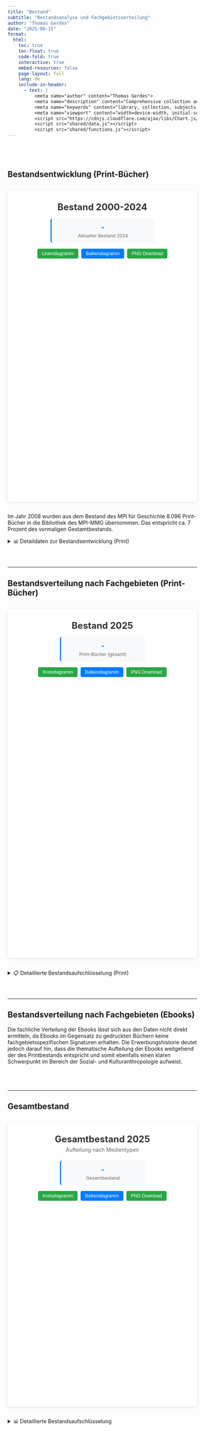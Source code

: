 ---
title: "Bestand"
subtitle: "Bestandsanalyse und Fachgebietsverteilung"
author: "Thomas Gerdes"
date: "2025-08-15"
format:
  html:
    toc: true
    toc-float: true
    code-fold: true
    interactive: true
    embed-resources: false
    page-layout: full
    lang: de
    include-in-header:
      - text: |
          <meta name="author" content="Thomas Gerdes">
          <meta name="description" content="Comprehensive collection analysis for MPI library including subject distribution">
          <meta name="keywords" content="library, collection, subjects, statistics, MPI, print books, distribution">
          <meta name="viewport" content="width=device-width, initial-scale=1.0">
          <script src="https://cdnjs.cloudflare.com/ajax/libs/Chart.js/3.9.1/chart.min.js"></script>
          <script src="shared/data.js"></script>
          <script src="shared/functions.js"></script>
---

```{=html}
<style>
.quarto-container {
  max-width: 1400px !important;
}
body {
  margin: 0 20px;
}

.dashboard-nav {
  background: #f8f9fa;
  padding: 15px;
  border-radius: 8px;
  margin: 20px 0;
  text-align: center;
}

.dashboard-nav a {
  display: inline-block;
  padding: 10px 20px;
  margin: 0 5px;
  background: #007bff;
  color: white;
  text-decoration: none;
  border-radius: 5px;
  transition: background-color 0.2s ease;
}

.dashboard-nav a:hover {
  background: #0056b3;
  color: white;
}

.dashboard-nav a.active {
  background: #28a745;
}

.info-box-container {
  display: flex;
  flex-wrap: wrap;
  justify-content: center;
  gap: 10px;
}

.info-box {
  background: #f8f9fa;
  padding: 12px;
  border-radius: 6px;
  text-align: center;
  flex: 1 1 200px;
  min-width: 200px;
  max-width: 250px;
}

@media (max-width: 768px) {
  .info-box {
    flex: 1 1 calc(50% - 5px);
    min-width: calc(50% - 5px);
    max-width: calc(50% - 5px);
  }
}

@media (max-width: 480px) {
  .info-box {
    flex: 1 1 100%;
    min-width: 100%;
    max-width: 100%;
  }
}

.info-box-value {
  font-size: 20px;
  font-weight: bold;
}

.info-box-label {
  font-size: 12px;
  color: #666;
  margin-top: 3px;
}

.info-box.blue { border-left: 3px solid #007bff; }
.info-box.blue .info-box-value { color: #007bff; }
.info-box.gray { border-left: 3px solid #6c757d; }
.info-box.gray .info-box-value { color: #6c757d; }
.info-box.green { border-left: 3px solid #28a745; }
.info-box.green .info-box-value { color: #28a745; }
.info-box.red { border-left: 3px solid #dc3545; }
.info-box.red .info-box-value { color: #dc3545; }

.dashboard-button {
  padding: 6px 12px;
  border: none;
  border-radius: 4px;
  color: white;
  cursor: pointer;
  font-size: 12px;
  transition: background-color 0.2s ease;
}

.dashboard-button:hover {
  opacity: 0.9;
}

.dashboard-button:focus {
  outline: 2px solid #000;
  outline-offset: 2px;
}

.chart-container {
  background: white;
  padding: 20px;
  margin: 30px 0;
  border-radius: 8px;
  box-shadow: 0 2px 8px rgba(0,0,0,0.1);
}

.chart-title {
  color: #333;
  text-align: center;
  margin: 10px 0 5px 0;
  font-size: 24px;
}
</style>
```

<div style="height: 40px;"></div>

## Bestandsentwicklung (Print-Bücher)

```{=html}
<div class="chart-container">
  <h2 class="chart-title">Bestand 2000-2024</h2>
  
  <div class="info-box-container" style="margin: 15px 0;">
  <div class="info-box blue">
    <div class="info-box-value" id="currentStockPrint" aria-live="polite">-</div>
    <div class="info-box-label">Aktueller Bestand 2024</div>
  </div>
</div>

  <div style="margin: 15px 0; display: flex; gap: 8px; justify-content: center;">
    <button id="lineBtnStock" onclick="changeChartTypeStock('line')" 
            aria-label="Wechsel zu Liniendiagramm für Bestandsentwicklung"
            class="dashboard-button" 
            style="background: #28a745;">Liniendiagramm</button>
    <button id="barBtnStock" onclick="changeChartTypeStock('bar')" 
            aria-label="Wechsel zu Balkendiagramm für Bestandsentwicklung"
            class="dashboard-button" 
            style="background: #007bff;">Balkendiagramm</button>
    <button onclick="downloadChartStock()" 
            aria-label="Diagramm der Bestandsentwicklung als PNG-Datei herunterladen"
            class="dashboard-button" 
            style="background: #28a745;">PNG Download</button>
  </div>

  <div style="position: relative; height: 600px; margin: 10px 0;">
    <canvas id="stockChart" role="img" aria-label="Diagramm der Bestandsentwicklung Print-Bücher von 2000 bis 2024"></canvas>
  </div>
</div>

<p>Im Jahr 2008 wurden aus dem Bestand des MPI für Geschichte 8.096 Print-Bücher in die Bibliothek des MPI-MMG übernommen. Das entspricht ca. 7 Prozent des vormaligen Gestamtbestands.</p>

<details id="detailsStock">
<summary>📊 Detaildaten zur Bestandsentwicklung (Print)</summary>
<div class="details-content">
</div>
</details>
```

<div style="height: 40px;"></div>

---

## Bestandsverteilung nach Fachgebieten (Print-Bücher)

```{=html}
<div class="chart-container">
  <h2 class="chart-title">Bestand 2025</h2>
  
  <div style="display: flex; justify-content: center; margin: 15px 0;">
    <div class="info-box blue" style="flex: none;">
      <div class="info-box-value" id="totalBooks" aria-live="polite">-</div>
      <div class="info-box-label">Print-Bücher (gesamt)</div>
    </div>
  </div>

  <div style="margin: 15px 0; display: flex; gap: 8px; justify-content: center;">
    <button id="pieBtn2" onclick="changeChartType2('pie')" 
            aria-label="Wechsel zu Kreisdiagramm für Bestandsverteilung"
            class="dashboard-button" 
            style="background: #28a745;">Kreisdiagramm</button>
    <button id="barBtn2" onclick="changeChartType2('bar')" 
            aria-label="Wechsel zu Balkendiagramm für Bestandsverteilung"
            class="dashboard-button" 
            style="background: #007bff;">Balkendiagramm</button>
    <button onclick="downloadChart2()" 
            aria-label="Diagramm der Bestandsverteilung als PNG-Datei herunterladen"
            class="dashboard-button" 
            style="background: #28a745;">PNG Download</button>
  </div>

  <div style="position: relative; height: 700px; margin: 10px 0;">
    <canvas id="subjectChart" role="img" aria-label="Diagramm der Bestandsverteilung nach Fachgebieten"></canvas>
  </div>
</div>

<details id="details2">
<summary>📋 Detaillierte Bestandsaufschlüsselung (Print)</summary>
<div class="details-content">
</div>
</details>
```
<div style="height: 40px;"></div>

---

## Bestandsverteilung nach Fachgebieten (Ebooks)

<p>Die fachliche Verteilung der Ebooks lässt sich aus den Daten nicht direkt ermitteln, da Ebooks im Gegensatz zu gedruckten Büchern keine fachgebietsspezifischen Signaturen erhalten. Die Erwerbungshistorie deutet jedoch darauf hin, dass die thematische Aufteilung der Ebooks weitgehend der des Printbestands entspricht und somit ebenfalls einen klaren Schwerpunkt im Bereich der Sozial- und Kulturanthropologie aufweist.</p>

<div style="height: 40px;"></div>

---

## Gesamtbestand

```{=html}
<div class="chart-container">
  <h2 class="chart-title">Gesamtbestand 2025</h2>
  <p style="text-align: center; color: #666; margin: 0 0 20px 0; font-size: 14px;">Aufteilung nach Medientypen</p>
  
  <div style="display: flex; justify-content: center; margin: 15px 0;">
    <div class="info-box blue" style="flex: none;">
      <div class="info-box-value" id="totalCollection" aria-live="polite">-</div>
      <div class="info-box-label">Gesamtbestand</div>
    </div>
  </div>

  <div style="margin: 15px 0; display: flex; gap: 8px; justify-content: center;">
    <button id="pieBtn3" onclick="changeChartType3('pie')" 
            aria-label="Wechsel zu Kreisdiagramm für Gesamtbestand"
            class="dashboard-button" 
            style="background: #28a745;">Kreisdiagramm</button>
    <button id="barBtn3" onclick="changeChartType3('bar')" 
            aria-label="Wechsel zu Balkendiagramm für Gesamtbestand"
            class="dashboard-button" 
            style="background: #007bff;">Balkendiagramm</button>
    <button onclick="downloadChart3()" 
            aria-label="Diagramm des Gesamtbestands als PNG-Datei herunterladen"
            class="dashboard-button" 
            style="background: #28a745;">PNG Download</button>
  </div>

  <div style="position: relative; height: 500px; margin: 10px 0;">
    <canvas id="totalCollectionChart" role="img" aria-label="Diagramm des Gesamtbestands nach Medientypen"></canvas>
  </div>
</div>

<details id="details3">
<summary>📊 Detaillierte Bestandsaufschlüsselung</summary>
<div class="details-content">
</div>
</details>

<div style="height: 80px;"></div>

<script>
let chartStock, chart2, chart3;
let currentChartTypeStock = 'line';
let currentChartType2 = 'pie';
let currentChartType3 = 'pie';

function initChartStock(type = 'line') {
  const ctx = document.getElementById('stockChart').getContext('2d');
  
  if (chartStock) { 
    chartStock.destroy(); 
  }

  currentChartTypeStock = type;
  updateActiveButtons(type, 'lineBtnStock', 'barBtnStock');

  const config = getStandardChartConfig(type, {
    labels: STOCK_DATA.map(d => d.year),
    datasets: [
      {
        label: 'Print-Bücher Bestand',
        data: STOCK_DATA.map(d => d.value),
        borderColor: '#007bff',
        backgroundColor: type === 'bar' ? '#007bff' : '#007bff20',
        borderWidth: 3,
        pointRadius: type === 'line' ? 4 : 0,
        fill: type === 'line'
      }
    ]
  }, {
    scales: {
      y: { 
        title: { display: true, text: 'Bestand (Anzahl Bücher)', font: { size: 12 } }
      }
    }
  });
  
  chartStock = new Chart(ctx, config);
  announceToScreenReader(`Bestandsentwicklungsdiagramm als ${type === 'line' ? 'Liniendiagramm' : 'Balkendiagramm'} geladen`);
}

function changeChartTypeStock(type) { 
  initChartStock(type); 
}

function downloadChartStock() {
  downloadChart(chartStock, 'bestandsentwicklung_2000-2024.png', 'Bestandsentwicklungsdiagramm');
}

function initChart2(type = 'pie') {
  const ctx = document.getElementById('subjectChart').getContext('2d');
  
  if (chart2) { 
    chart2.destroy(); 
  }

  currentChartType2 = type;
  updateActiveButtons(type, null, 'barBtn2', 'pieBtn2');

  const colors = [
    '#007bff', '#28a745', '#dc3545', '#ffc107', '#17a2b8', 
    '#6f42c1', '#fd7e14', '#20c997', '#6c757d', '#e83e8c',
    '#007bff80', '#28a74580', '#dc354580', '#ffc10780', '#17a2b880',
    '#6f42c180', '#fd7e1480', '#20c99780', '#007bff40', '#28a74540', '#dc354540'
  ];

  const sortedData = [...SUBJECT_DATA].sort((a, b) => b.count - a.count);
  
  const indexMapping = {};
  SUBJECT_DATA.forEach((item, index) => {
    indexMapping[`${item.signature}-${item.name}`] = index;
  });
  
  const colorsToUse = sortedData.map(item => {
    const originalIndex = indexMapping[`${item.signature}-${item.name}`];
    return colors[originalIndex];
  });

  const config = {
    type: type,
    data: {
      labels: sortedData.map(d => `${d.signature} - ${d.name}`),
      datasets: [{
        label: 'Anzahl Bücher',
        data: sortedData.map(d => d.count),
        backgroundColor: colorsToUse,
        borderColor: colorsToUse.map(color => color.replace('80', '').replace('40', '')),
        borderWidth: 1
      }]
    },
    options: {
      responsive: true,
      maintainAspectRatio: false,
      accessibility: {
        announceNewData: {
          enabled: true
        }
      },
      layout: { padding: { bottom: type === 'bar' ? 60 : 20, left: 10, right: 10, top: 10 } },
      plugins: {
        legend: {
          display: type === 'pie',
          position: 'bottom',
          labels: { boxWidth: 12, padding: 8, font: { size: 9 }, usePointStyle: true }
        },
        tooltip: {
          callbacks: {
            title: context => null,
            label: context => {
              const count = type === 'bar' ? context.parsed.y : context.parsed;
              const percentage = ((count / TOTAL_BOOKS) * 100).toFixed(1);
              const item = sortedData[context.dataIndex];
              return `${item.signature} - ${item.name}: ${count.toLocaleString('de-DE')} (${percentage}%)`;
            }
          }
        }
      },
      scales: type === 'bar' ? {
        x: {
          title: { display: true, text: 'Signaturgruppe', font: { size: 12 } },
          ticks: {
            maxRotation: 45,
            minRotation: 45,
            font: { size: 8 },
            callback: (value, index) => {
              const item = sortedData[index];
              if (item) { 
                const label = `${item.signature} - ${item.name}`; 
                return label.length > 25 ? label.substr(0, 22) + '...' : label; 
              }
              return value;
            }
          }
        },
        y: { 
          title: { display: true, text: 'Anzahl Bücher', font: { size: 12 } }, 
          beginAtZero: true, 
          ticks: { font: { size: 10 } } 
        }
      } : {}
    }
  };
  
  chart2 = new Chart(ctx, config);
  announceToScreenReader(`Bestandsdiagramm als ${type === 'pie' ? 'Kreisdiagramm' : 'Balkendiagramm'} geladen`);
}

function changeChartType2(type) { 
  initChart2(type); 
}

function downloadChart2() {
  downloadChart(chart2, 'bestand_sachgruppen_2025.png', 'Bestandsdiagramm');
}

function initChart3(type = 'pie') {
  const ctx = document.getElementById('totalCollectionChart').getContext('2d');
  
  if (chart3) { 
    chart3.destroy(); 
  }

  currentChartType3 = type;
  updateActiveButtons(type, null, 'barBtn3', 'pieBtn3');

  const collectionColors = ['#007bff', '#28a745', '#17a2b8'];
  
  const collectionData = [
    { name: 'Print-Bücher', count: TOTAL_BOOKS }, 
    { name: 'Ebooks', count: TOTAL_EBOOKS },
    ...OTHER_MEDIA_DATA
  ];

  const dataToUse = type === 'bar' ? 
    [...collectionData].sort((a, b) => b.count - a.count) : 
    collectionData;

  const config = {
    type: type,
    data: {
      labels: dataToUse.map(d => d.name),
      datasets: [{
        label: 'Anzahl Medien',
        data: dataToUse.map(d => d.count),
        backgroundColor: collectionColors,
        borderColor: collectionColors,
        borderWidth: 1
      }]
    },
    options: {
      responsive: true,
      maintainAspectRatio: false,
      accessibility: {
        announceNewData: {
          enabled: true
        }
      },
      layout: { padding: { bottom: type === 'bar' ? 40 : 20, left: 10, right: 10, top: 10 } },
      plugins: {
        legend: {
          display: type === 'pie',
          position: 'bottom',
          labels: { boxWidth: 15, padding: 15, font: { size: 12 }, usePointStyle: true }
        },
        tooltip: {
          callbacks: {
            title: context => null,
            label: context => {
              const count = type === 'bar' ? context.parsed.y : context.parsed;
              const percentage = ((count / TOTAL_COLLECTION) * 100).toFixed(1);
              const item = dataToUse[context.dataIndex];
              return `${item.name}: ${count.toLocaleString('de-DE')} (${percentage}%)`;
            }
          }
        }
      },
      scales: type === 'bar' ? {
        x: { 
          title: { display: true, text: 'Medientyp', font: { size: 12 } }, 
          ticks: { font: { size: 11 } } 
        },
        y: { 
          title: { display: true, text: 'Anzahl Medien', font: { size: 12 } }, 
          beginAtZero: true, 
          ticks: { font: { size: 10 } } 
        }
      } : {}
    }
  };
  
  chart3 = new Chart(ctx, config);
  announceToScreenReader(`Gesamtbestandsdiagramm als ${type === 'pie' ? 'Kreisdiagramm' : 'Balkendiagramm'} geladen`);
}

function changeChartType3(type) { 
  initChart3(type); 
}

function downloadChart3() {
  downloadChart(chart3, 'gesamtbestand_2025.png', 'Gesamtbestandsdiagramm');
}

function updateStockStats() {
  document.getElementById('currentStockPrint').textContent = formatNumber(CURRENT_STOCK);
}

function updateSubjectStats() {
  document.getElementById('totalBooks').textContent = formatNumber(TOTAL_BOOKS);
}

function updateCollectionStats() {
  document.getElementById('totalCollection').textContent = formatNumber(TOTAL_COLLECTION);
}

function generateTableStock() {
  const columns = [
    { field: 'year', title: 'Jahr' },
    { field: 'value', title: 'Bestand Print-Bücher', formatter: formatNumber }
  ];
  return generateTable(STOCK_DATA, columns, {
    className: 'table table-striped table-hover',
    ariaLabel: 'Detaildaten der Bestandsentwicklung nach Jahren'
  });
}

function generateTable2() {
  const columns = [
    { field: 'signature', title: 'Signatur' },
    { field: 'name', title: 'Fachgebiet' },
    { field: 'count', title: 'Anzahl', formatter: formatNumber },
    { 
      field: 'count', 
      title: 'Anteil', 
      formatter: (value) => ((value / TOTAL_BOOKS) * 100).toFixed(1) + '%'
    }
  ];
  return generateTable(SUBJECT_DATA, columns, {
    sortBy: 'count',
    sortDesc: true,
    className: 'table table-striped table-hover',
    ariaLabel: 'Detaillierte Bestandsaufschlüsselung nach Fachgebieten'
  });
}

function generateTable3() {
  // Definiere die Daten hier lokal
  const collectionData = [
    { name: 'Print-Bücher', count: TOTAL_BOOKS }, 
    { name: 'Ebooks', count: TOTAL_EBOOKS },
    ...OTHER_MEDIA_DATA
  ];

  const columns = [
    { field: 'name', title: 'Medientyp' },
    { field: 'count', title: 'Anzahl', formatter: formatNumber },
    { 
      field: 'count', 
      title: 'Anteil', 
      formatter: (value) => ((value / TOTAL_COLLECTION) * 100).toFixed(1) + '%'
    }
  ];
  return generateTable(collectionData, columns, {
    className: 'table table-striped table-hover',
    ariaLabel: 'Gesamtbestand nach Medientypen'
  });
}

function initTables() {
  try {
    document.querySelector('#detailsStock .details-content').innerHTML = generateTableStock();
    document.querySelector('#details2 .details-content').innerHTML = generateTable2();
    document.querySelector('#details3 .details-content').innerHTML = generateTable3();
    console.log('📋 Collection tables initialized successfully');
  } catch (error) {
    console.error('Error initializing collection tables:', error);
  }
}

function initializeCollection() {
  try {
    console.log('🚀 Initializing Collection Dashboard...');
    
    updateStockStats();
    updateSubjectStats();
    updateCollectionStats();
    
    initChartStock();
    initChart2();
    initChart3();
    
    initTables();
    
    initDashboard([chartStock, chart2, chart3]);
    
    console.log('✅ Collection initialization complete');
    
  } catch (error) {
    console.error('❌ Collection initialization failed:', error);
    announceToScreenReader('Fehler beim Laden der Bestandsanalyse');
  }
}

if (document.readyState === 'loading') {
  document.addEventListener('DOMContentLoaded', initializeCollection);
} else {
  initializeCollection();
}

window.addEventListener('load', function() {
  if (!chartStock || !chart2 || !chart3) {
    console.log('🔄 Re-initializing collection charts...');
    initializeCollection();
  }
});
</script>
```